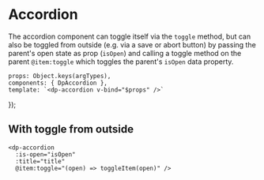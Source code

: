 
<Meta
    title="Components/Accordion"
    component={DpAccordion}
/>

# Accordion

The accordion component can toggle itself via the `toggle` method, but can also be toggled from outside
(e.g. via a save or abort button) by passing the parent's open state as prop (`isOpen`) and calling
a toggle method on the parent `@item:toggle` which toggles the parent's `isOpen` data property.

    props: Object.keys(argTypes),
    components: { DpAccordion },
    template: `<dp-accordion v-bind="$props" />`
});

## With toggle from outside

```
<dp-accordion
  :is-open="isOpen"
  :title="title"
  @item:toggle="(open) => toggleItem(open)" />
```

